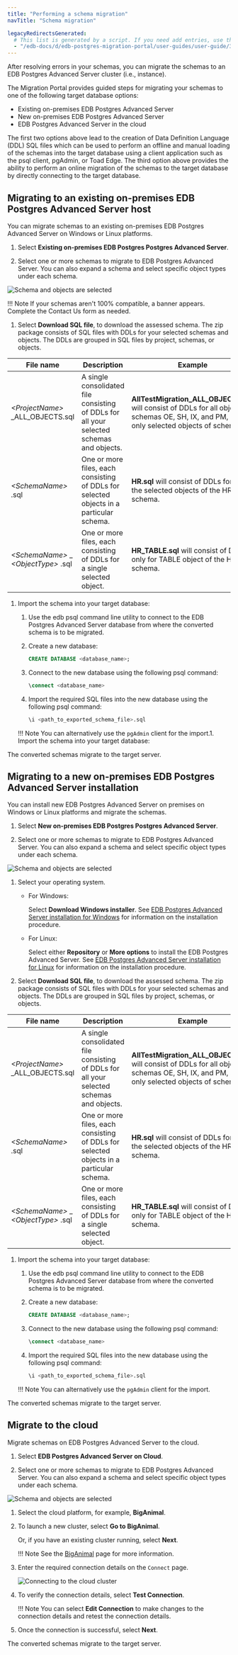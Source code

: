 ```yaml
---
title: "Performing a schema migration"
navTitle: "Schema migration"

legacyRedirectsGenerated:
  # This list is generated by a script. If you need add entries, use the `legacyRedirects` key.
  - "/edb-docs/d/edb-postgres-migration-portal/user-guides/user-guide/3.0.1/mp_schema_migration.html"
---
```


<div id="mp_schema_migration" class="registered_link"></div>


After resolving errors in your schemas, you can migrate the schemas to an EDB Postgres Advanced Server cluster (i.e., instance).

The Migration Portal provides guided steps for migrating your schemas to one of the following target database options:

-   Existing on-premises EDB Postgres Advanced Server
-   New on-premises EDB Postgres Advanced Server
-   EDB Postgres Advanced Server in the cloud

The first two options above lead to the creation of Data Definition Language (DDL) SQL files which can be used to perform an offline and manual loading of the schemas into the target database using a client application such as the psql client, pgAdmin, or Toad Edge. The third option above provides the ability to perform an online migration of the schemas to the target database by directly connecting to the target database.

<div id="existing_on_premises_edb_advanced_server" class="registered_link"></div>

## Migrating to an existing on-premises EDB Postgres Advanced Server host

You can migrate schemas to an existing on-premises EDB Postgres Advanced Server on Windows or Linux platforms.

1. Select **Existing on-premises EDB Postgres Postgres Advanced Server**.

1. Select one or more schemas to migrate to EDB Postgres Advanced Server. You can also expand a schema and select specific object types under each schema.
 
 ![Schema and objects are selected](../images/schema_object_selection.png)

 !!! Note
     If your schemas aren't 100% compatible, a banner appears. Complete the Contact Us form as needed.

1. Select **Download SQL file**, to download the assessed schema. The zip package consists of SQL files with DDLs for your selected schemas and objects. The DDLs are grouped in SQL files by project, schemas, or objects.

 | File name                              | Description                                                                              | Example                                                                         |
 |------------------------------------------------|------------------------------------------------------------------------------------------|---------------------------------------------------------------------------------|
 | *&lt;ProjectName>* _ALL_OBJECTS.sql            | A single consolidated file consisting of DDLs for all your selected schemas and objects. | **AllTestMigration_ALL_OBJECTS.sql** will consist of DDLs for all objects of schemas OE, SH, IX, and PM, and only selected objects of schema HR.                                                                            |
 | *&lt;SchemaName>* .sql                         | One or more files, each consisting of DDLs for selected objects in a particular schema.  | **HR.sql**  will consist of DDLs for all the selected objects of the HR schema. |
 | *&lt;SchemaName>* &#95; *&lt;ObjectType>* .sql | One or more files, each consisting of DDLs for a single selected object.                 | **HR_TABLE.sql**  will consist of DDLs only for TABLE object of the HR schema. |

1. Import the schema into your target database:

   1. Use the edb psql command line utility to connect to the EDB Postgres Advanced Server database from where the converted schema is to be migrated. 

   1. Create a new database:

      ```SQL
      CREATE DATABASE <database_name>;
      ```

   1. Connect to the new database using the following psql command:

      ```SQL
      \connect <database_name>
      ```

   1. Import the required SQL files into the new database using the following psql command:

      ```SQL
      \i <path_to_exported_schema_file>.sql
      ```

     !!! Note
     You can alternatively use the `pgAdmin` client for the import.1. Import the schema into your target database:

The converted schemas migrate to the target server.


<div id="new_on_premises_edb_advanced_server" class="registered_link"></div>

## Migrating to a new on-premises EDB Postgres Advanced Server installation

You can install new EDB Postgres Advanced Server on premises on Windows or Linux platforms and migrate the schemas.

1. Select **New on-premises EDB Postgres Postgres Advanced Server**.

1. Select one or more schemas to migrate to EDB Postgres Advanced Server. You can also expand a schema and select specific object types under each schema.
 
 ![Schema and objects are selected](../images/schema_object_selection.png)

1. Select your operating system.
 
   - For Windows:
   
     Select **Download Windows installer**. See [EDB Postgres Advanced Server installation  for Windows](/epas/14/epas_inst_windows) for information on the installation procedure.

   - For Linux: 
   
     Select either **Repository** or **More options** to install the EDB Postgres Advanced Server. See [EDB Postgres Advanced Server installation for Linux](/epas/14/epas_inst_linux/index.mdx) for information on the installation procedure.

1.  Select **Download SQL file**, to download the assessed schema. The zip package consists of SQL files with DDLs for your selected schemas and objects. The DDLs are grouped in SQL files by project, schemas, or objects.

 | File name                              | Description                                                                              | Example                                                                         |
 |------------------------------------------------|------------------------------------------------------------------------------------------|---------------------------------------------------------------------------------|
 | *&lt;ProjectName>* _ALL_OBJECTS.sql            | A single consolidated file consisting of DDLs for all your selected schemas and objects. | **AllTestMigration_ALL_OBJECTS.sql** will consist of DDLs for all objects of schemas OE, SH, IX, and PM, and only selected objects of schema HR.                                                                            |
 | *&lt;SchemaName>* .sql                         | One or more files, each consisting of DDLs for selected objects in a particular schema.  | **HR.sql**  will consist of DDLs for all the selected objects of the HR schema. |
 | *&lt;SchemaName>* &#95; *&lt;ObjectType>* .sql | One or more files, each consisting of DDLs for a single selected object.                 | **HR_TABLE.sql**  will consist of DDLs only for TABLE object of the HR schema. |

1. Import the schema into your target database:

   1. Use the edb psql command line utility to connect to the EDB Postgres Advanced Server database from where the converted schema is to be migrated. 

   1. Create a new database:

      ```SQL
      CREATE DATABASE <database_name>;
      ```

   1. Connect to the new database using the following psql command:

      ```SQL
      \connect <database_name>
      ```

   1. Import the required SQL files into the new database using the following psql command:

      ```SQL
      \i <path_to_exported_schema_file>.sql
      ```

     !!! Note
     You can alternatively use the `pgAdmin` client for the import.

The converted schemas migrate to the target server.

## Migrate to the cloud

Migrate schemas on EDB Postgres Advanced Server to the cloud.

1. Select **EDB Postgres Advanced Server on Cloud**.

1. Select one or more schemas to migrate to EDB Postgres Advanced Server. You can also expand a schema and select specific object types under each schema.
 
 ![Schema and objects are selected](../images/schema_object_selection.png)

1. Select the cloud platform, for example, **BigAnimal**.

1. To launch a new cluster, select **Go to BigAnimal**.
 
    Or, if you have an existing cluster running, select **Next**.

    !!! Note
    See the [BigAnimal](https://www.enterprisedb.com/edb-cloud) page for more information.

1. Enter the required connection details on the `Connect` page.

    ![Connecting to the cloud cluster](../images/mp_migrate_cloud_connection_updated.png)

1. To verify the connection details, select **Test Connection**.

    !!! Note
    You can select **Edit Connection** to make changes to the connection details and retest the connection details.

1. Once the connection is successful, select **Next**.

The converted schemas migrate to the target server.


